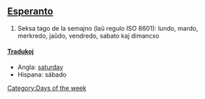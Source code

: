 ==[[Esperanto]]==

#Seksa tago de la semajno (laû regulo ISO 8601): lundo, mardo, merkredo, jaûdo, vendredo, sabato kaj dimancxo

==== [[Traduko]]j ====
*Angla: [[saturday]]
*Hispana: sábado

[[Category:Days of the week]]